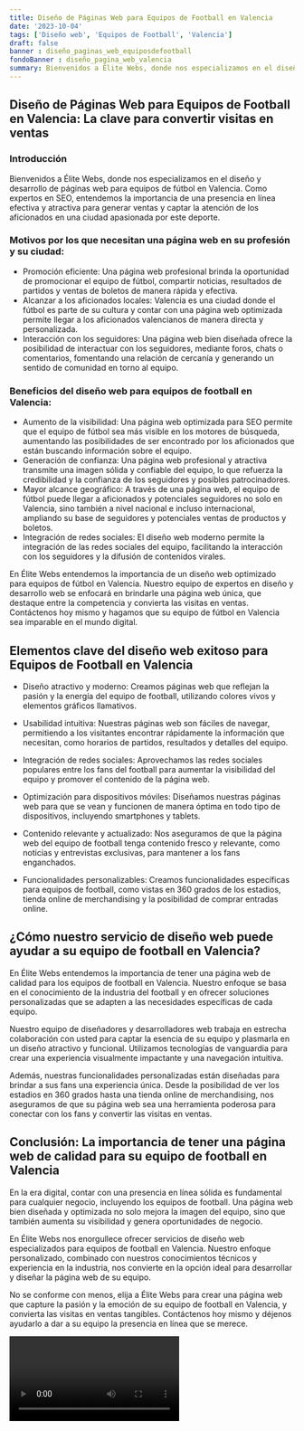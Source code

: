 ```yaml
---
title: Diseño de Páginas Web para Equipos de Football en Valencia
date: '2023-10-04'
tags: ['Diseño web', 'Equipos de Football', 'Valencia']
draft: false
banner : diseño_paginas_web_equiposdefootball
fondoBanner : diseño_pagina_web_valencia
summary: Bienvenidos a Élite Webs, donde nos especializamos en el diseño y desarrollo de páginas web para equipos de fútbol en Valencia. Como expertos en SEO, entendemos la importancia de una presencia en línea efectiva y atractiva para generar ventas y captar la atención de los aficionados en una ciudad apasionada por este deporte.
---
```


## Diseño de Páginas Web para Equipos de Football en Valencia: La clave para convertir visitas en ventas

### Introducción

Bienvenidos a Élite Webs, donde nos especializamos en el diseño y desarrollo de páginas web para equipos de fútbol en Valencia. Como expertos en SEO, entendemos la importancia de una presencia en línea efectiva y atractiva para generar ventas y captar la atención de los aficionados en una ciudad apasionada por este deporte.

### Motivos por los que necesitan una página web en su profesión y su ciudad:
 
- Promoción eficiente: Una página web profesional brinda la oportunidad de promocionar el equipo de fútbol, compartir noticias, resultados de partidos y ventas de boletos de manera rápida y efectiva.
- Alcanzar a los aficionados locales: Valencia es una ciudad donde el fútbol es parte de su cultura y contar con una página web optimizada permite llegar a los aficionados valencianos de manera directa y personalizada.
- Interacción con los seguidores: Una página web bien diseñada ofrece la posibilidad de interactuar con los seguidores, mediante foros, chats o comentarios, fomentando una relación de cercanía y generando un sentido de comunidad en torno al equipo.

### Beneficios del diseño web para equipos de football en Valencia:

- Aumento de la visibilidad: Una página web optimizada para SEO permite que el equipo de fútbol sea más visible en los motores de búsqueda, aumentando las posibilidades de ser encontrado por los aficionados que están buscando información sobre el equipo.
- Generación de confianza: Una página web profesional y atractiva transmite una imagen sólida y confiable del equipo, lo que refuerza la credibilidad y la confianza de los seguidores y posibles patrocinadores.
- Mayor alcance geográfico: A través de una página web, el equipo de fútbol puede llegar a aficionados y potenciales seguidores no solo en Valencia, sino también a nivel nacional e incluso internacional, ampliando su base de seguidores y potenciales ventas de productos y boletos.
- Integración de redes sociales: El diseño web moderno permite la integración de las redes sociales del equipo, facilitando la interacción con los seguidores y la difusión de contenidos virales.


En Élite Webs entendemos la importancia de un diseño web optimizado para equipos de fútbol en Valencia. Nuestro equipo de expertos en diseño y desarrollo web se enfocará en brindarle una página web única, que destaque entre la competencia y convierta las visitas en ventas. Contáctenos hoy mismo y hagamos que su equipo de fútbol en Valencia sea imparable en el mundo digital.

<GifSeo />

<Cta />

## Elementos clave del diseño web exitoso para Equipos de Football en Valencia

- Diseño atractivo y moderno: Creamos páginas web que reflejan la pasión y la energía del equipo de football, utilizando colores vivos y elementos gráficos llamativos.

- Usabilidad intuitiva: Nuestras páginas web son fáciles de navegar, permitiendo a los visitantes encontrar rápidamente la información que necesitan, como horarios de partidos, resultados y detalles del equipo.

- Integración de redes sociales: Aprovechamos las redes sociales populares entre los fans del football para aumentar la visibilidad del equipo y promover el contenido de la página web.

- Optimización para dispositivos móviles: Diseñamos nuestras páginas web para que se vean y funcionen de manera óptima en todo tipo de dispositivos, incluyendo smartphones y tablets.

- Contenido relevante y actualizado: Nos aseguramos de que la página web del equipo de football tenga contenido fresco y relevante, como noticias y entrevistas exclusivas, para mantener a los fans enganchados.

- Funcionalidades personalizables: Creamos funcionalidades específicas para equipos de football, como vistas en 360 grados de los estadios, tienda online de merchandising y la posibilidad de comprar entradas online.

## ¿Cómo nuestro servicio de diseño web puede ayudar a su equipo de football en Valencia?

En Élite Webs entendemos la importancia de tener una página web de calidad para los equipos de football en Valencia. Nuestro enfoque se basa en el conocimiento de la industria del football y en ofrecer soluciones personalizadas que se adapten a las necesidades específicas de cada equipo.

Nuestro equipo de diseñadores y desarrolladores web trabaja en estrecha colaboración con usted para captar la esencia de su equipo y plasmarla en un diseño atractivo y funcional. Utilizamos tecnologías de vanguardia para crear una experiencia visualmente impactante y una navegación intuitiva.

Además, nuestras funcionalidades personalizadas están diseñadas para brindar a sus fans una experiencia única. Desde la posibilidad de ver los estadios en 360 grados hasta una tienda online de merchandising, nos aseguramos de que su página web sea una herramienta poderosa para conectar con los fans y convertir las visitas en ventas.

## Conclusión: La importancia de tener una página web de calidad para su equipo de football en Valencia

En la era digital, contar con una presencia en línea sólida es fundamental para cualquier negocio, incluyendo los equipos de football. Una página web bien diseñada y optimizada no solo mejora la imagen del equipo, sino que también aumenta su visibilidad y genera oportunidades de negocio.

En Élite Webs nos enorgullece ofrecer servicios de diseño web especializados para equipos de football en Valencia. Nuestro enfoque personalizado, combinado con nuestros conocimientos técnicos y experiencia en la industria, nos convierte en la opción ideal para desarrollar y diseñar la página web de su equipo.

No se conforme con menos, elija a Élite Webs para crear una página web que capture la pasión y la emoción de su equipo de football en Valencia, y convierta las visitas en ventas tangibles. Contáctenos hoy mismo y déjenos ayudarlo a dar a su equipo la presencia en línea que se merece.

<Video />

<CtaBot job='Equipos de Football' city='Valencia'/>

<Gmaps query='Valencia+españa+maps' />